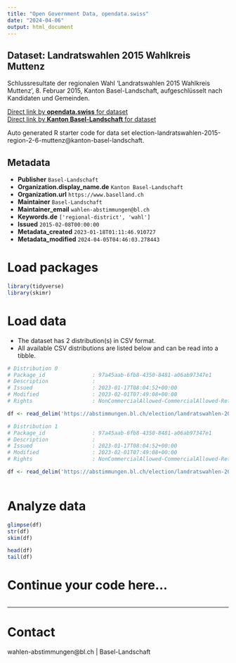 ```yaml
---
title: "Open Government Data, opendata.swiss"
date: "2024-04-06"
output: html_document
---
```


## Dataset: Landratswahlen 2015 Wahlkreis Muttenz

Schlussresultate der regionalen Wahl 'Landratswahlen 2015 Wahlkreis Muttenz', 8. Februar 2015, Kanton Basel-Landschaft, aufgeschlüsselt nach Kandidaten und Gemeinden.

[Direct link by **opendata.swiss** for dataset](https://opendata.swiss/de/dataset/landratswahlen-2015-wahlkreis-muttenz)<br>
[Direct link by **Kanton Basel-Landschaft** for dataset](https://abstimmungen.bl.ch/election/landratswahlen-2015-region-2-6-muttenz/data)

Auto generated R starter code for data set election-landratswahlen-2015-region-2-6-muttenz@kanton-basel-landschaft.

## Metadata

- **Publisher** `Basel-Landschaft`
- **Organization.display_name.de** `Kanton Basel-Landschaft`
- **Organization.url** `https://www.baselland.ch`
- **Maintainer** `Basel-Landschaft`
- **Maintainer_email** `wahlen-abstimmungen@bl.ch`
- **Keywords.de** `['regional-district', 'wahl']`
- **Issued** `2015-02-08T00:00:00`
- **Metadata_created** `2023-01-18T01:11:46.910727`
- **Metadata_modified** `2024-04-05T04:46:03.278443`


# Load packages

```r

library(tidyverse)
library(skimr)

```

# Load data

-   The dataset has 2 distribution(s) in CSV format.
-   All available CSV distributions are listed below and can be read into a tibble.

```r

# Distribution 0
# Package_id               : 97a45aab-6fb8-4350-8481-a06ab97347e1
# Description              : 
# Issued                   : 2023-01-17T08:04:52+00:00
# Modified                 : 2023-02-01T07:49:08+00:00
# Rights                   : NonCommercialAllowed-CommercialAllowed-ReferenceRequired

df <- read_delim('https://abstimmungen.bl.ch/election/landratswahlen-2015-region-2-6-muttenz/data-parties-csv')

# Distribution 1
# Package_id               : 97a45aab-6fb8-4350-8481-a06ab97347e1
# Description              : 
# Issued                   : 2023-01-17T08:04:52+00:00
# Modified                 : 2023-02-01T07:49:08+00:00
# Rights                   : NonCommercialAllowed-CommercialAllowed-ReferenceRequired

df <- read_delim('https://abstimmungen.bl.ch/election/landratswahlen-2015-region-2-6-muttenz/data-csv')



```

# Analyze data

```r

glimpse(df)
str(df)
skim(df)

head(df)
tail(df)

```

# Continue your code here...

```r

```

------------------------------------------------------------------------

# Contact

wahlen-abstimmungen@bl.ch | Basel-Landschaft
